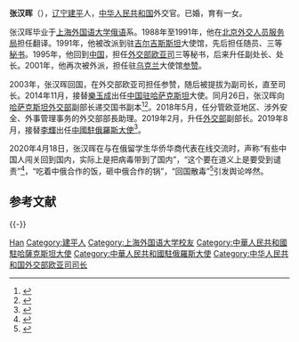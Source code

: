 {{Infobox Officeholder
|name = 张汉晖
|image =Zhang Hanhui.jpg
|office = [[中國駐俄羅斯大使列表|中华人民共和国駐俄羅斯联邦特命全权大使]]
|term_start = 2019年8月
|term_end =
|deputy = 
|secretary = 
|predecessor = [[李辉_(外交官)|李輝]]
|successor = 
|office2 = [[中国驻哈萨克斯坦大使列表|中华人民共和国駐哈萨克斯坦共和国特命全权大使]]
|term_start2 = 2014年11月
|term_end2 = 2018年4月
|predecessor2 = [[乐玉成|乐玉成]]
|successor2 =[[張霄|張霄]]
|Native place = [[辽宁省|辽宁]][[建平县|建平]]
|birth_date ={{birth year and age|1963|10}}
|birth_place = 
|death_date = 
|death_place = 
|nationality = 
|spouse = 
|party = 
|children = 
|alma_mater = [[上海外国语大学|上海外国语大学]]
|occupation = 外交官
|profession = 
|signature = 
|website = 
}}
'''张汉晖'''（{{bd|1963年|10月||catIdx=Z汉}}），[[辽宁省|辽宁]][[建平县|建平]]人，[[中华人民共和国|中华人民共和国]]外交官。已婚，育有一女。

张汉晖毕业于[[上海外国语大学|上海外国语大学]][[俄语|俄语]]系。1988年至1991年，他在[[北京外交人员服务局|北京外交人员服务局]]担任翻译。1991年，他被改派到驻[[吉尔吉斯斯坦|吉尔吉斯斯坦]]大使馆，先后担任随员、三等[[秘书|秘书]]。1995年，他回到[[中国|中国]]，担任[[中华人民共和国外交部欧亚司|外交部欧亚司]]三等秘书，后来升任副处长、处长。2001年，他再次被外派，担任驻[[乌克兰|乌克兰]]大使馆[[参赞|参赞]]。

2003年，张汉晖回国，在外交部欧亚司担任参赞，随后被提拔为副司长，直至司长。2014年11月，接替[[樂玉成|樂玉成]]出任[[中国驻哈萨克斯坦大使列表|中国驻哈萨克斯坦]]大使。同月26日，张汉晖向[[哈萨克斯坦|哈萨克斯坦]][[外交部|外交部]]副部长递交国书副本<ref>{{cite news|title=张汉晖履新中国驻哈萨克斯坦大使 曾任欧亚司司长|url=http://fj.sohu.com/20141202/n406589039.shtml|accessdate=2016-06-04|agency=人民网|date=2014-12-02|archive-date=2019-07-31|archive-url=https://web.archive.org/web/20190731222848/http://fj.sohu.com/20141202/n406589039.shtml}}</ref><ref>{{cite web|title=大使简历|url=http://www.fmprc.gov.cn/ce/ceka/chn/dszc/dsjl/|website=中华人民共和国驻哈萨克斯坦共和国大使馆|accessdate=2016-06-04|archive-date=2019-10-24|archive-url=https://web.archive.org/web/20191024002410/https://www.fmprc.gov.cn/ce/ceka/chn/dszc/dsjl/}}</ref>。2018年5月，任分管欧亚地区、涉外安全、外事管理事务的外交部部長助理。2019年2月，升任[[中华人民共和国外交部|外交部]]副部长。2019年8月，接替[[李辉_(外交官)|李輝]]出任[[中國駐俄羅斯大使列表|中國駐俄羅斯大使]]<ref>{{Cite web |url=http://sputniknews.cn/russia_china_relations/201908111029248969/ |title=中国新任驻俄大使张汉晖10日抵俄履新 |access-date=2019-08-12 |archive-date=2020-10-21 |archive-url=https://web.archive.org/web/20201021204215/http://sputniknews.cn/russia_china_relations/201908111029248969/ }}</ref>。

2020年4月18日，张汉晖在与在俄留学生华侨华商代表在线交流时，声称“有些中国人闯关回到国内，实际上是把病毒带到了国内”，“这个要在道义上是要受到谴责”<ref>{{cite news| title= 驻俄大使批“闯关回国”引爆舆论| url= https://www.dw.com/zh/%E9%A9%BB%E4%BF%84%E5%A4%A7%E4%BD%BF%E6%89%B9%E9%97%AF%E5%85%B3%E5%9B%9E%E5%9B%BD%E5%BC%95%E7%88%86%E8%88%86%E8%AE%BA/a-53198212| date= 2020-04-17| agency= 德国之声| accessdate= 2020-05-05| archive-date= 2022-05-24| archive-url= https://web.archive.org/web/20220524104458/https://www.dw.com/zh/%E9%A9%BB%E4%BF%84%E5%A4%A7%E4%BD%BF%E6%89%B9%E9%97%AF%E5%85%B3%E5%9B%9E%E5%9B%BD%E5%BC%95%E7%88%86%E8%88%86%E8%AE%BA/a-53198212}}</ref>，“吃着中俄合作的饭，砸中俄合作的锅”，“回国散毒”<ref>{{cite news |url=http://www.rfi.fr/tw/%E7%A4%BE%E6%9C%83/20200418-%E4%B8%AD%E5%9C%8B%E9%A7%90%E4%BF%84%E7%BE%85%E6%96%AF%E5%A4%A7%E4%BD%BF-%E6%9C%89%E5%9C%8B%E4%BA%BA%E9%97%96%E9%97%9C%E5%9B%9E%E5%9C%8B%E8%BC%B8%E5%85%A5%E7%97%85%E6%AF%92%E4%BB%A4%E4%BA%BA%E4%B8%8D%E9%BD%92 |title=中國駐俄羅斯大使：有國人闖關回國輸入病毒令人不齒 |agency=法国国际广播电台 |date=2020-04-17 |accessdate=2020-05-05 |archive-date=2020-11-19 |archive-url=https://web.archive.org/web/20201119191807/https://www.rfi.fr/tw/%E7%A4%BE%E6%9C%83/20200418-%E4%B8%AD%E5%9C%8B%E9%A7%90%E4%BF%84%E7%BE%85%E6%96%AF%E5%A4%A7%E4%BD%BF-%E6%9C%89%E5%9C%8B%E4%BA%BA%E9%97%96%E9%97%9C%E5%9B%9E%E5%9C%8B%E8%BC%B8%E5%85%A5%E7%97%85%E6%AF%92%E4%BB%A4%E4%BA%BA%E4%B8%8D%E9%BD%92 }}</ref>引发舆论哗然。

== 参考文献 ==
{{reflist}}

{{-}}
{{start box}}
{{s-dip}}
{{s-before|[[李辉_(外交官)|李辉]]}}
{{s-title|[[中国驻俄罗斯大使列表|中华人民共和国驻俄罗斯大使]]|2019年8月－}}
{{s-inc}}
{{succession box|[[乐玉成|乐玉成]]|[[張霄|張霄]]|[[中國駐哈薩克斯坦大使列表|中華人民共和國駐哈薩克斯坦大使]]|2014年11月－2018年4月}}
{{s-gov|prc}}
{{s-before|[[张喜云|张喜云]]}}
{{s-title|[[中华人民共和国外交部欧亚司|中华人民共和国外交部欧亚司]][[厅局级正职|司长]]|2010年－2014年}}
{{s-after|[[桂从友|桂从友]]}}
{{end box}}

{{Authority control}}
{{DEFAULTSORT:Zhang张}}
[[Category:张姓|Han]]
[[Category:建平人|Category:建平人]]
[[Category:上海外国语大学校友|Category:上海外国语大学校友]]
[[Category:中華人民共和國駐哈薩克斯坦大使|Category:中華人民共和國駐哈薩克斯坦大使]]
[[Category:中華人民共和國駐俄羅斯大使|Category:中華人民共和國駐俄羅斯大使]]
[[Category:中华人民共和国外交部欧亚司司长|Category:中华人民共和国外交部欧亚司司长]]